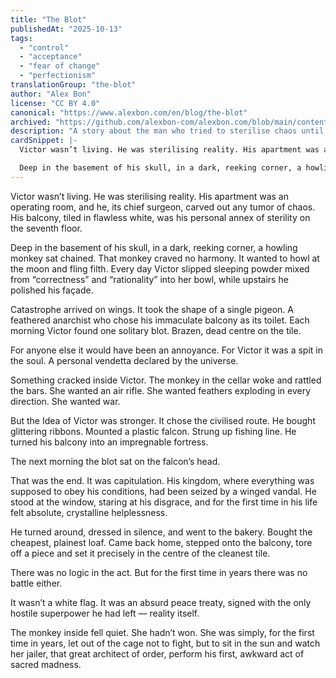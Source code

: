 ```yaml
---
title: "The Blot"
publishedAt: "2025-10-13"
tags:
  - "control"
  - "acceptance"
  - "fear of change"
  - "perfectionism"
translationGroup: "the-blot"
author: "Alex Bon"
license: "CC BY 4.0"
canonical: "https://www.alexbon.com/en/blog/the-blot"
archived: "https://github.com/alexbon-com/alexbon.com/blob/main/content/en/stories/the-blot.mdx"
description: "A story about the man who tried to sterilise chaos until one insistent pigeon toppled his carefully scripted order."
cardSnippet: |-
  Victor wasn’t living. He was sterilising reality. His apartment was an operating room, and he, its chief surgeon, carved out any tumor of chaos. His balcony, tiled in flawless white, was his personal annex of sterility on the seventh floor.

  Deep in the basement of his skull, in a dark, reeking corner, a howling monkey sat chained. That monkey craved no harmony. It wanted to howl at the moon and fling filth.
---
```


Victor wasn’t living. He was sterilising reality. His apartment was an operating room, and he, its chief surgeon, carved out any tumor of chaos. His balcony, tiled in flawless white, was his personal annex of sterility on the seventh floor.

Deep in the basement of his skull, in a dark, reeking corner, a howling monkey sat chained. That monkey craved no harmony. It wanted to howl at the moon and fling filth. Every day Victor slipped sleeping powder mixed from “correctness” and “rationality” into her bowl, while upstairs he polished his façade.

Catastrophe arrived on wings. It took the shape of a single pigeon. A feathered anarchist who chose his immaculate balcony as its toilet. Each morning Victor found one solitary blot. Brazen, dead centre on the tile.

For anyone else it would have been an annoyance. For Victor it was a spit in the soul. A personal vendetta declared by the universe.

Something cracked inside Victor. The monkey in the cellar woke and rattled the bars. She wanted an air rifle. She wanted feathers exploding in every direction. She wanted war.

But the Idea of Victor was stronger. It chose the civilised route. He bought glittering ribbons. Mounted a plastic falcon. Strung up fishing line. He turned his balcony into an impregnable fortress.

The next morning the blot sat on the falcon’s head.

That was the end. It was capitulation. His kingdom, where everything was supposed to obey his conditions, had been seized by a winged vandal. He stood at the window, staring at his disgrace, and for the first time in his life felt absolute, crystalline helplessness.

He turned around, dressed in silence, and went to the bakery. Bought the cheapest, plainest loaf. Came back home, stepped onto the balcony, tore off a piece and set it precisely in the centre of the cleanest tile.

There was no logic in the act. But for the first time in years there was no battle either.

It wasn’t a white flag. It was an absurd peace treaty, signed with the only hostile superpower he had left — reality itself.

The monkey inside fell quiet. She hadn’t won. She was simply, for the first time in years, let out of the cage not to fight, but to sit in the sun and watch her jailer, that great architect of order, perform his first, awkward act of sacred madness.
